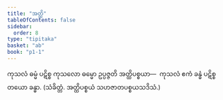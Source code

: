 ```yaml
---
title: "အတ္ထိ"
tableOfContents: false
sidebar:
  order: 8
type: "tipitaka"
basket: "ab"
book: "p1-1"
---
```



<DynamicBreadcrumb />

<Division number="18" book="p1-1" e="ch" v="36" p="300">

<Paragraph number="170" book="p1-1">
ကုသလံ ဓမ္မံ ပဋိစ္စ ကုသလော ဓမ္မော ဥပ္ပဇ္ဇတိ အတ္ထိပစ္စယာ—  ကုသလံ ဧကံ ခန္ဓံ ပဋိစ္စ တယော ခန္ဓာ. (သံခိတ္တံ. အတ္ထိပစ္စယံ သဟဇာတပစ္စယသဒိသံ.)
</Paragraph>
</Division>